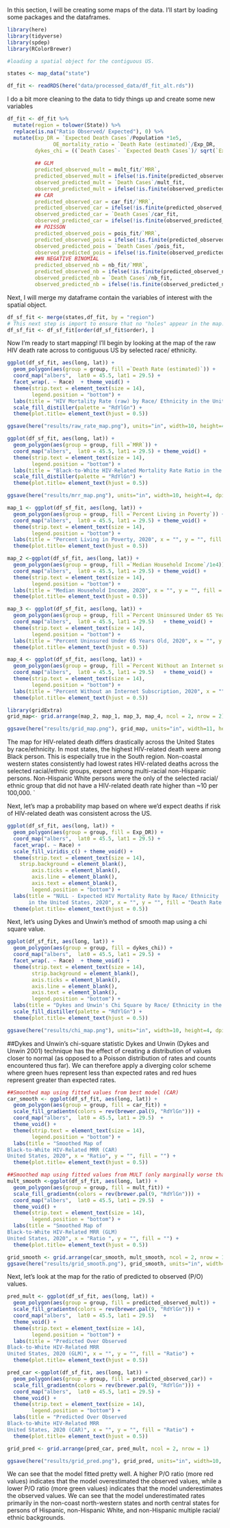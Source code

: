 In this section, I will be creating some maps of the data. I'll start by loading some packages and the dataframes.

```r
library(here)
library(tidyverse)
library(spdep)
library(RColorBrewer)

#loading a spatial object for the contiguous US. 

states <- map_data("state")

df_fit <- readRDS(here("data/processed_data/df_fit_alt.rds"))
```


I do a bit more cleaning to the data to tidy things up and create some new variables
```r
df_fit <- df_fit %>%
  mutate(region = tolower(State)) %>% 
  replace(is.na("Ratio Observed/ Expected"), 0) %>% 
  mutate(Exp_DR = `Expected Death Cases`/Population *1e5,
               OE_mortality_ratio = `Death Rate (estimated)`/Exp_DR,
         dykes_chi = ((`Death Cases`- `Expected Death Cases`)/ sqrt(`Expected Death Cases`)),
         
         ## GLM
         predicted_observed_mult = mult_fit/`MRR`,
         predicted_observed_mult = ifelse(!is.finite(predicted_observed_mult), 0, predicted_observed_mult),
         observed_predicted_mult = `Death Cases`/mult_fit,
         observed_predicted_mult = ifelse(!is.finite(observed_predicted_mult), 0, observed_predicted_mult),
         ## CAR
         predicted_observed_car = car_fit/`MRR`,
         predicted_observed_car = ifelse(!is.finite(predicted_observed_car), 0, predicted_observed_car),
         observed_predicted_car = `Death Cases`/car_fit,
         observed_predicted_car = ifelse(!is.finite(observed_predicted_car), 0, observed_predicted_car),
         ## POISSON
         predicted_observed_pois = pois_fit/`MRR`,
         predicted_observed_pois = ifelse(!is.finite(predicted_observed_pois), 0, predicted_observed_pois),
         observed_predicted_pois = `Death Cases`/pois_fit,
         observed_predicted_pois = ifelse(!is.finite(observed_predicted_pois), 0, observed_predicted_pois),
         ##N NEGATIVE BINOMIAL
         predicted_observed_nb = nb_fit/`MRR`,
         predicted_observed_nb = ifelse(!is.finite(predicted_observed_nb), 0, predicted_observed_nb),
         observed_predicted_nb = `Death Cases`/nb_fit,
         observed_predicted_nb = ifelse(!is.finite(observed_predicted_nb), 0, observed_predicted_nb))
```

Next, I will merge my dataframe contain the variables of interest with the spatial object. 
```r
df_sf_fit <- merge(states,df_fit, by = "region")
# This next step is import to ensure that no "holes" appear in the map.
df_sf_fit <- df_sf_fit[order(df_sf_fit$order), ]
```

Now I'm ready to start mapping! I'll begin by looking at the map of the raw HIV death rate across to contiguous US by selected race/ ethnicity.
```r
ggplot(df_sf_fit, aes(long, lat)) +
  geom_polygon(aes(group = group, fill =`Death Rate (estimated)`)) +
  coord_map("albers",  lat0 = 45.5, lat1 = 29.5) +
  facet_wrap(. ~ Race)  + theme_void() + 
  theme(strip.text = element_text(size = 14),
        legend.position = "bottom") +
  labs(title = "HIV Mortality Rate (raw) by Race/ Ethnicity in the United States, 2020", x = "", y = "", fill = "Death rate per 100,000") +
  scale_fill_distiller(palette = "RdYlGn") +
  theme(plot.title= element_text(hjust = 0.5))

ggsave(here("results/raw_rate_map.png"), units="in", width=10, height=4, dpi=300)
```

```r
ggplot(df_sf_fit, aes(long, lat)) +
  geom_polygon(aes(group = group, fill =`MRR`)) +
  coord_map("albers",  lat0 = 45.5, lat1 = 29.5) + theme_void() + 
  theme(strip.text = element_text(size = 14),
        legend.position = "bottom") +
  labs(title = "Black-to-White HIV-Related Mortality Rate Ratio in the United States, 2020", x = "", y = "", fill = "Ratio") +
  scale_fill_distiller(palette = "RdYlGn") +
  theme(plot.title= element_text(hjust = 0.5))

ggsave(here("results/mrr_map.png"), units="in", width=10, height=4, dpi=300)
```

```r
map_1 <- ggplot(df_sf_fit, aes(long, lat)) +
  geom_polygon(aes(group = group, fill =`Percent Living in Poverty`)) +
  coord_map("albers",  lat0 = 45.5, lat1 = 29.5) + theme_void() + 
  theme(strip.text = element_text(size = 14),
        legend.position = "bottom") +
  labs(title = "Percent Living in Poverty, 2020", x = "", y = "", fill = "Percent")  +
  theme(plot.title= element_text(hjust = 0.5))

```

```r
map_2 <-ggplot(df_sf_fit, aes(long, lat)) +
  geom_polygon(aes(group = group, fill =`Median Household Income`/1e4)) +
  coord_map("albers",  lat0 = 45.5, lat1 = 29.5) + theme_void() + 
  theme(strip.text = element_text(size = 14),
        legend.position = "bottom") +
  labs(title = "Median Household Income, 2020", x = "", y = "", fill = "Per $10,000")  +
  theme(plot.title= element_text(hjust = 0.5))


```

```r
map_3 <- ggplot(df_sf_fit, aes(long, lat)) +
  geom_polygon(aes(group = group, fill =`Percent Uninsured Under 65 Years Old`)) +
  coord_map("albers",  lat0 = 45.5, lat1 = 29.5)   + theme_void() + 
  theme(strip.text = element_text(size = 14),
        legend.position = "bottom") +
  labs(title = "Percent Uninsured Under 65 Years Old, 2020", x = "", y = "", fill = "Percent") +
  theme(plot.title= element_text(hjust = 0.5)) 

```


```r
map_4 <- ggplot(df_sf_fit, aes(long, lat)) +
  geom_polygon(aes(group = group, fill =`Percent Without an Internet subscription`)) +
  coord_map("albers",  lat0 = 45.5, lat1 = 29.5)   + theme_void() + 
  theme(strip.text = element_text(size = 14),
        legend.position = "bottom") +
  labs(title = "Percent Without an Internet Subscription, 2020", x = "", y = "", fill = "Percent") +
  theme(plot.title= element_text(hjust = 0.5)) 

```

```r
library(gridExtra)
grid_map<- grid.arrange(map_2, map_1, map_3, map_4, ncol = 2, nrow = 2)

ggsave(here("results/grid_map.png"), grid_map, units="in", width=11, height=10, dpi=300)
```


The map for HIV-related death differs drastically across the United States by race/ethnicity. In most states, the highest HIV-related death were among Black person. This is especially true in the South region. Non-coastal western states consistently had lowest rates HIV-related deaths across the selected racial/ethnic groups, expect among multi-racial non-Hispanic persons. Non-Hispanic White persons were the only of the selected racial/ ethnic group that did not have a HIV-related death rate higher than ~10 per 100,000.
`

Next, let's map a probability map based on where we'd expect deaths if risk of HIV-related death was consistent across the US.
```r
ggplot(df_sf_fit, aes(long, lat)) +
  geom_polygon(aes(group = group, fill = Exp_DR)) +
  coord_map("albers",  lat0 = 45.5, lat1 = 29.5) +
  facet_wrap(. ~ Race) +
  scale_fill_viridis_c() + theme_void() + 
  theme(strip.text = element_text(size = 14),
    strip.background = element_blank(),
        axis.ticks = element_blank(),
        axis.line = element_blank(),
        axis.text = element_blank(),
        legend.position = "bottom") +
  labs(title = "NULL - Expected HIV Mortality Rate by Race/ Ethnicity
       in the United States, 2020", x = "", y = "", fill = "Death Rate (per 100,000)") +
  theme(plot.title= element_text(hjust = 0.5))
```

Next, let's using Dykes and Unwin's method of smooth map using a chi square value. 
```r
ggplot(df_sf_fit, aes(long, lat)) +
  geom_polygon(aes(group = group, fill = dykes_chi)) +
  coord_map("albers",  lat0 = 45.5, lat1 = 29.5) +
  facet_wrap(. ~ Race)  + theme_void() + 
  theme(strip.text = element_text(size = 14),
        strip.background = element_blank(),
        axis.ticks = element_blank(),
        axis.line = element_blank(),
        axis.text = element_blank(),
        legend.position = "bottom") +
  labs(title = "Dykes and Unwin's Chi Square by Race/ Ethnicity in the United States, 2020", x = "", y = "", fill = "Chi Square") +
  scale_fill_distiller(palette = "RdYlGn") +
  theme(plot.title= element_text(hjust = 0.5))

ggsave(here("results/chi_map.png"), units="in", width=10, height=4, dpi=300)
```
##Dykes and Unwin’s chi-square statistic
Dykes and Unwin (Dykes and Unwin 2001) technique  has the effect of creating a distribution of values closer to normal (as opposed to a Poisson distribution of rates and counts encountered thus far). We can therefore apply a diverging color scheme where green hues represent less than expected rates and red hues represent greater than expected rates.




```r
##Smoothed map using fitted values from best model (CAR)
car_smooth <- ggplot(df_sf_fit, aes(long, lat)) +
  geom_polygon(aes(group = group, fill = car_fit)) +
  scale_fill_gradientn(colors = rev(brewer.pal(9, "RdYlGn"))) +
  coord_map("albers",  lat0 = 45.5, lat1 = 29.5)  + 
  theme_void() + 
  theme(strip.text = element_text(size = 14),
        legend.position = "bottom") +
  labs(title = "Smoothed Map of 
Black-to-White HIV-Related MRR (CAR)
United States, 2020", x = "Ratio", y = "", fill = "") +
  theme(plot.title= element_text(hjust = 0.5))

``` 

```r
##Smoothed map using fitted values from MULT (only marginally worse than CAR)
mult_smooth <-ggplot(df_sf_fit, aes(long, lat)) +
  geom_polygon(aes(group = group, fill = mult_fit)) +
  scale_fill_gradientn(colors = rev(brewer.pal(9, "RdYlGn"))) +
  coord_map("albers",  lat0 = 45.5, lat1 = 29.5)  + 
  theme_void() + 
  theme(strip.text = element_text(size = 14),
        legend.position = "bottom") +
  labs(title = "Smoothed Map of 
Black-to-White HIV-Related MRR (GLM)
United States, 2020", x = "Ratio ", y = "", fill = "") +
  theme(plot.title= element_text(hjust = 0.5))

grid_smooth <- grid.arrange(car_smooth, mult_smooth, ncol = 2, nrow = 1)
ggsave(here("results/grid_smooth.png"), grid_smooth, units="in", width=10, height=5, dpi=300)
``` 

Next, let's look at the map for the ratio of predicted to observed (P/O) values. 
```r
pred_mult <- ggplot(df_sf_fit, aes(long, lat)) +
  geom_polygon(aes(group = group, fill = predicted_observed_mult)) +
  scale_fill_gradientn(colors = rev(brewer.pal(9, "RdYlGn"))) +
  coord_map("albers",  lat0 = 45.5, lat1 = 29.5)   + 
  theme_void() + 
  theme(strip.text = element_text(size = 14),
        legend.position = "bottom") +
  labs(title = "Predicted Over Observed
Black-to-White HIV-Related MRR
United States, 2020 (GLM)", x = "", y = "", fill = "Ratio") +
  theme(plot.title= element_text(hjust = 0.5))

pred_car <-ggplot(df_sf_fit, aes(long, lat)) +
  geom_polygon(aes(group = group, fill = predicted_observed_car)) +
  scale_fill_gradientn(colors = rev(brewer.pal(9, "RdYlGn"))) +
  coord_map("albers",  lat0 = 45.5, lat1 = 29.5) + 
  theme_void() + 
  theme(strip.text = element_text(size = 14),
        legend.position = "bottom") +
  labs(title = "Predicted Over Observed
Black-to-White HIV-Related MRR
United States, 2020 (CAR)", x = "", y = "", fill = "Ratio") +
  theme(plot.title= element_text(hjust = 0.5))
```

```r
grid_pred <- grid.arrange(pred_car, pred_mult, ncol = 2, nrow = 1)

ggsave(here("results/grid_pred.png"), grid_pred, units="in", width=10, height=5, dpi=300)
```
We can see that the model fitted pretty well. A higher P/O ratio (more red values) indicates that the model overestimated the observed values, while a lower P/O ratio (more green values) indicates that the model underestimates the observed values. We can see that the model underestimated rates primarily in the non-coast north-western states and north central states for persons of Hispanic, non-Hispanic White, and non-Hispanic multiple racial/ ethnic backgrounds.

